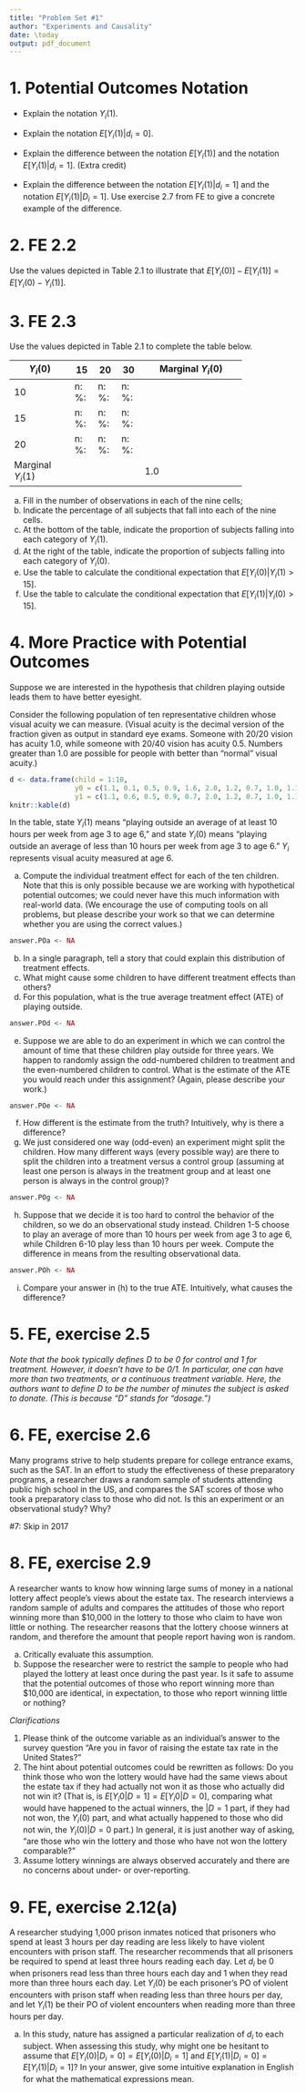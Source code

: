 ```yaml
---
title: "Problem Set #1"
author: "Experiments and Causality"
date: \today
output: pdf_document
---
```

<!--
Some guidelines for submitting problem sets in this course:

- Please submit a PDF document rather than a Word document or a Google document.
- Please put your name at the top of your problem set.
- If you'll be using `R` or `Python` code to calculate your answers, please put the code and its output directly into your Problem Set PDF document.
- It is highly recommended, although not required, that you use the RMarkdown feature in RStudio to compose your problem set answers. RMarkdown allows you to easily intermingle analysis code and answers in one document. It is of a similar design as `jupyter` and an ipython notebook.
- You do not need to show work for trivial calculations, but showing work is always allowed.
- For answers that involve a narrative response, please feel free to describe the key concept directly and briefly, if you can do so, and do not feel pressure to go on at length.
- Please ask us questions about the problem set if you get stuck. **Don’t spend more than 20 minutes puzzling over what a problem means.** 
- Please ensure that someone (us!) can compile your solution set. The best way is to use the web-hosted links we've provided. 
- For text answers, please **embolden** your answers to the questions.
- For computing answers, please store them in the answer objects we have created. 
-->

# 1. Potential Outcomes Notation 

- Explain the notation $Y_{i}(1)$.

- Explain the notation $E[Y_{i}(1)|d_{i}=0]$.

- Explain the difference between the notation $E[Y_{i}(1)]$ and the notation $E[Y_{i}(1)|d_{i}=1]$.
(Extra credit) 

- Explain the difference between the notation $E[Y_{i}(1)|d_{i}=1]$ and the notation 
$E[Y_{i}(1)|D_{i}=1]$.  Use exercise 2.7 from FE to give a concrete example of the difference.

# 2. FE 2.2 
Use the values depicted in Table 2.1 to illustrate that $E[Y_{i}(0)] - E[Y_{i}(1)] = E[Y_{i}(0) - Y_{i}(1)]$.

# 3. FE 2.3
Use the values depicted in Table 2.1 to complete the table below. 

+---------------+----+----+----+--------------------------+
| $Y_{i}(0)$    | 15 | 20 | 30 | Marginal $Y_{i}(0)$      |
+===============+====+====+====+==========================+
|10             | n: | n: |n:  |                          |
|               | %: | %: | %: |                          |
+---------------+----+----+----+--------------------------+
|15             | n: | n: | n: |                          |
|               | %: | %: | %: |                          |
+---------------+----+----+----+--------------------------+
|20             | n: | n: | n: |                          |
|               | %: | %: | %: |                          |
+---------------+----+----+----+--------------------------+
|Marginal       |    |    |    |                          |
| $Y_{i}(1)$    |    |    |    | 1.0                      |
+---------------+----+----+----+--------------------------+

a. Fill in the number of observations in each of the nine cells; 
b. Indicate the percentage of all subjects that fall into each of the nine cells. 
c. At the bottom of the table, indicate the proportion of subjects falling into each category of $Y_{i}(1)$. 
d. At the right of the table, indicate the proportion of subjects falling into each category of $Y_{i}(0)$. 
e. Use the table to calculate the conditional expectation that $E[Y_{i}(0)|Y_{i}(1) > 15]$. 
f. Use the table to calculate the conditional expectation that $E[Y_{i}(1)|Y_{i}(0) > 15]$. 

# 4. More Practice with Potential Outcomes
Suppose we are interested in the hypothesis that children playing outside leads them to have better eyesight.  

Consider the following population of ten representative children whose visual acuity we can measure.  (Visual acuity is the decimal version of the fraction given as output in standard eye exams.  Someone with 20/20 vision has acuity 1.0, while someone with 20/40 vision has acuity 0.5.  Numbers greater than 1.0 are possible for people with better than “normal” visual acuity.)

```r
d <- data.frame(child = 1:10, 
                y0 = c(1.1, 0.1, 0.5, 0.9, 1.6, 2.0, 1.2, 0.7, 1.0, 1.1), 
                y1 = c(1.1, 0.6, 0.5, 0.9, 0.7, 2.0, 1.2, 0.7, 1.0, 1.1) )
knitr::kable(d)
```

In the table, state $Y_{i}(1)$ means “playing outside an average of at least 10 hours per week from age 3 to age 6,” and state $Y_{i}(0)$ means “playing outside an average of less than 10 hours per week from age 3 to age 6.”   $Y_{i}$ represents visual acuity measured at age 6.

a. Compute the individual treatment effect for each of the ten children.  Note that this is only possible because we are working with hypothetical potential outcomes; we could never have this much information with real-world data. (We encourage the use of computing tools on all problems, but please describe your work so that we can determine whether you are using the correct values.)

```r
answer.POa <- NA
```

b. In a single paragraph, tell a story that could explain this distribution of treatment effects.
c. What might cause some children to have different treatment effects than others?
d. For this population, what is the true average treatment effect (ATE) of playing outside.

```r
answer.POd <- NA
``` 

e. Suppose we are able to do an experiment in which we can control the amount of time that these children play outside for three years.  We happen to randomly assign the odd-numbered children to treatment and the even-numbered children to control.  What is the estimate of the ATE you would reach under this assignment? (Again, please describe your work.)

```r
answer.POe <- NA
``` 

f. How different is the estimate from the truth?  Intuitively, why is there a difference?
g. We just considered one way (odd-even) an experiment might split the children. How many different ways (every possible way) are there to split the children into a treatment versus a control group (assuming at least one person is always in the treatment group and at least one person is always in the control group)?

```r
answer.POg <- NA
```

h. Suppose that we decide it is too hard to control the behavior of the children, so we do an observational study instead.  Children 1-5 choose to play an average of more than 10 hours per week from age 3 to age 6, while Children 6-10 play less than 10 hours per week.  Compute the difference in means from the resulting observational data.

```r
answer.POh <- NA
``` 

i. Compare your answer in (h) to the true ATE.  Intuitively, what causes the difference?

# 5. FE, exercise 2.5

*Note that the book typically defines D to be 0 for control and 1 for treatment. However, it doesn't have to be 0/1. In particular, one can have more than two treatments, or a continuous treatment variable. Here, the authors want to define D to be the number of minutes the subject is asked to donate. (This is because “D” stands for “dosage.”)*

# 6. FE, exercise 2.6
Many programs strive to help students prepare for college entrance exams, such as the SAT. In an effort to study the effectiveness of these preparatory programs, a researcher draws a random sample of students attending public high school in the US, and compares the SAT scores of those who took a preparatory class to those who did not. Is this an experiment or an observational study? Why? 

#7: Skip in 2017
<!--# 7. FE, exercise 2.8
Peisakhin and Pinto report the results of an experiment in India designed to test the effectiveness of a policy called RTIA, which allows citizens to inquire about the status of a pending request from government officials. In their study, the researchers hired confederates, slum dwellers who sought to obtain ration cards (which permit the purchase of food at low cost). Applicants for such cards must fill out a form and have their residence and income verified. The table of results and conditions is below, and there is more in $FE$. 

+--------------------------+-------+------+-----+---------+
|                          | Bribe | RTIA | NGO | Control |
+==========================+=======+======+=====+=========+
| Number Confederates (C)  |    24 |   23 |  18 |      21 |
+--------------------------+-------+------+-----+---------+
| C w/ residence verif     |    24 |   23 |  18 |      20 |
+--------------------------+-------+------+-----+---------+
| M days to verif          |    17 |   37 |  37 |      37 |
+--------------------------+-------+------+-----+---------+
| C w/ ration card 365+    |    24 |   20 |   3 |       5 |
+--------------------------+-------+------+-----+---------+

a. Interpret the apparent effect of the treatments on the proportion of applicants who have their residence verified and the speed with which verification occurred. 
b. Interpret the apparent effect of the treatments on the proportion of applicants who actually received a ration card. 
c. What do these results seem to suggest about the effectiveness of the RTIA as a way of helping slum dwellers obtain ration cards? 
-->


# 8. FE, exercise 2.9
A researcher wants to know how winning large sums of money in a national lottery affect people's views about the estate tax. The research interviews a random sample of adults and compares the attitudes of those who report winning more than $10,000 in the lottery to those who claim to have won little or nothing. The researcher reasons that the lottery choose winners at random, and therefore the amount that people report having won is random. 

a. Critically evaluate this assumption. 
b. Suppose the researcher were to restrict the sample to people who had played the lottery at least once during the past year. Is it safe to assume that the potential outcomes of those who report winning more than $10,000 are identical, in expectation, to those who report winning little or nothing? 

*Clarifications* 

1. Please think of the outcome variable as an individual’s answer to the survey question “Are you in favor of raising the estate tax rate in the United States?”
2. The hint about potential outcomes could be rewritten as follows: Do you think those who won the lottery would have had the same views about the estate tax if they had actually not won it as those who actually did not win it? (That is, is $E[Y_{i}0|D=1] = E[Y_{i}0|D=0]$, comparing what would have happened to the actual winners, the $|D=1$ part, if they had not won, the $Y_{i}(0)$ part, and what actually happened to those who did not win, the $Y_{i}(0)|D=0$ part.) In general, it is just another way of asking, "are those who win the lottery and those who have not won the lottery comparable?"
3. Assume lottery winnings are always observed accurately and there are no concerns about under- or over-reporting.

# 9. FE, exercise 2.12(a)
A researcher studying 1,000 prison inmates noticed that prisoners who spend at least 3 hours per day reading are less likely to have violent encounters with prison staff. The researcher recommends that all prisoners be required to spend at least three hours reading each day. Let $d_{i}$ be 0 when prisoners read less than three hours each day and 1 when they read more than three hours each day. Let $Y_{i}(0)$ be each prisoner's PO of violent encounters with prison staff when reading less than three hours per day, and let $Y_{i}(1)$ be their PO of violent encounters when reading more than three hours per day. 

a. In this study, nature has assigned a particular realization of $d_{i}$ to each subject. When assessing this study, why might one be hesitant to assume that ${E[Y_{i}(0)|D_{i}=0] = E[Y_{i}(0)|D_{i}=1]}$ and $E{[Y_{i}(1)|D_{i}=0] = E[Y_{i}(1)|D_{i}=1]}$? In your answer, give some intuitive explanation in English for what the mathematical expressions mean.




